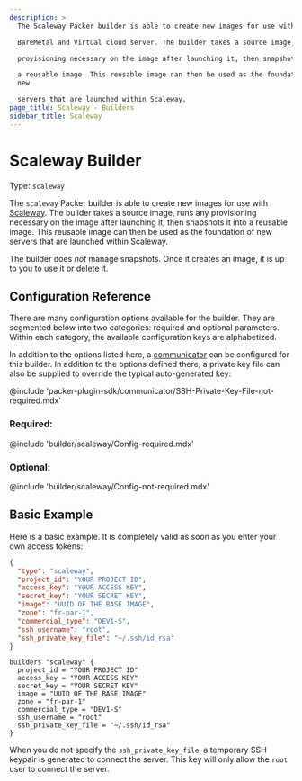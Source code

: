```yaml
---
description: >
  The Scaleway Packer builder is able to create new images for use with Scaleway

  BareMetal and Virtual cloud server. The builder takes a source image, runs any

  provisioning necessary on the image after launching it, then snapshots it into

  a reusable image. This reusable image can then be used as the foundation of
  new

  servers that are launched within Scaleway.
page_title: Scaleway - Builders
sidebar_title: Scaleway
---
```


# Scaleway Builder

Type: `scaleway`

The `scaleway` Packer builder is able to create new images for use with
[Scaleway](https://www.scaleway.com). The builder takes a source image, runs
any provisioning necessary on the image after launching it, then snapshots it
into a reusable image. This reusable image can then be used as the foundation
of new servers that are launched within Scaleway.

The builder does _not_ manage snapshots. Once it creates an image, it is up to
you to use it or delete it.

## Configuration Reference

There are many configuration options available for the builder. They are
segmented below into two categories: required and optional parameters. Within
each category, the available configuration keys are alphabetized.

In addition to the options listed here, a
[communicator](/docs/templates/legacy_json_templates/communicators) can be configured for this
builder. In addition to the options defined there, a private key file
can also be supplied to override the typical auto-generated key:

@include 'packer-plugin-sdk/communicator/SSH-Private-Key-File-not-required.mdx'

### Required:

@include 'builder/scaleway/Config-required.mdx'

### Optional:

@include 'builder/scaleway/Config-not-required.mdx'

## Basic Example

Here is a basic example. It is completely valid as soon as you enter your own
access tokens:

<Tabs>
<Tab heading="JSON">

```json
{
  "type": "scaleway",
  "project_id": "YOUR PROJECT ID",
  "access_key": "YOUR ACCESS KEY",
  "secret_key": "YOUR SECRET KEY",
  "image": "UUID OF THE BASE IMAGE",
  "zone": "fr-par-1",
  "commercial_type": "DEV1-S",
  "ssh_username": "root",
  "ssh_private_key_file": "~/.ssh/id_rsa"
}
```
</Tab>

<Tab heading="HCL2">

```hcl
builders "scaleway" {
  project_id = "YOUR PROJECT ID"
  access_key = "YOUR ACCESS KEY"
  secret_key = "YOUR SECRET KEY"
  image = "UUID OF THE BASE IMAGE"
  zone = "fr-par-1"
  commercial_type = "DEV1-S"
  ssh_username = "root"
  ssh_private_key_file = "~/.ssh/id_rsa"
}
```
</Tab>
</Tabs>


When you do not specify the `ssh_private_key_file`, a temporary SSH keypair
is generated to connect the server. This key will only allow the `root` user to
connect the server.
